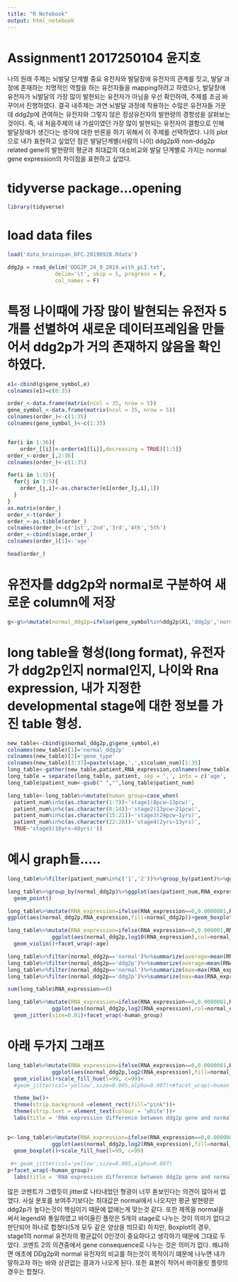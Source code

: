 ```yaml
---
title: "R Notebook"
output: html_notebook
---
```


# Assignment1 2017250104 윤지호 
나의 원래 주제는 뇌발달 단계별 중요 유전자와 발달장애 유전자의 관계를 짓고, 발달 과정에 존재하는 
치명적인 역할을 하는 유전자들을 mapping하려고 하였으나, 발달장애 유전자가 뇌발달의 가장 많이 발현되는
유전자가 아님을 우선 확인하여,  주제를 조금 바꾸어서 진행하였다.
결국 내주제는 과연 뇌발달 과정에 작용하는 수많은 유전자들 가운데 ddg2p에 관여하는 유전자와 그렇지 않은
정상유전자의 발현량의 경향성을 살펴보는 것이다. 즉, 내 처음주제의 내 가설이였던 가장 많이 발현되는 유전자의 결함으로 인해 발달장애가 생긴다는 생각에 대한 반론을 하기 위해서 이 주제를 선택하였다.
나의 plot으로 내가 표현하고 싶었던 점은 발달단계별(사람의 나이) ddg2p와 non-ddg2p related gene의 발현량의 평균과 최대값의 대소비교와 발달 단계별로 가지는 normal gene expression의 차이점을 표현하고 싶었다. 


# tidyverse package...opening 
```r
library(tidyverse)
```
# load data files
```r
load('data_brainspan_DFC.20190928.Rdata')

ddg2p = read_delim('DDG2P_24_9_2019.with_pLI.txt', 
               delim='\t', skip = 5, progress = F, 
               col_names = F)

```
# 특정 나이때에 가장 많이 발현되는 유전자 5개를 선별하여 새로운 데이터프레임을 만들어서 ddg2p가 거의 존재하지 않음을 확인하였다.
```r
e1<-cbind(g$gene_symbol,e)
colnames(e1)=c(0:35)

order_<-data.frame(matrix(ncol = 35, nrow = 5))
gene_symbol_<-data.frame(matrix(ncol = 35, nrow = 5))
colnames(order_)<-c(1:35)
colnames(gene_symbol_)<-c(1:35)


for(i in 1:36){
    order_[[i]]<-order(e1[[i]],decreasing = TRUE)[1:5]}
order_<-order_[,2:36]
colnames(order_)<-c(1:35)

for(i in 1:35){
  for(j in 1:5){
    order_[j,i]<-as.character(e1[order_[j,i],1])
  }
}
as.matrix(order_)
order_<-t(order_)
order_<-as.tibble(order_)
colnames(order_)<-c('1st','2nd','3rd','4th','5th')
order_<-cbind(s$age,order_)
colnames(order_)[1]<-'age'
```

```r
head(order_)
```
# 유전자를 ddg2p와 normal로 구분하여 새로운 column에 저장 
```r
g<-g%>%mutate(normal_ddg2p=ifelse(gene_symbol%in%ddg2p$X1,'ddg2p','normal'))
```
# long table을 형성(long format), 유전자가 ddg2p인지 normal인지, 나이와 Rna expression, 내가 지정한 developmental stage에 대한 정보를 가진 table 형성.
```r
new_table<-cbind(g$normal_ddg2p,g$gene_symbol,e)
colnames(new_table)[1]='normal_ddg2p'
colnames(new_table)[2]='gene_type'
colnames(new_table)[3:37]=paste(s$age,',',s$column_num)[1:35]
long_table<-gather(new_table,patient,RNA_expression,colnames(new_table)[3:37],factor_key = TRUE)
long_table = separate(long_table, patient, sep = ',', into = c('age', 'patient_num'), remove = F)
long_table$patient_num<-gsub(" ","",long_table$patient_num)

long_table<-long_table%>%mutate(human_group=case_when(
  patient_num%in%c(as.character(1:7))~'stage1(8pcw~13pcw)',
  patient_num%in%c(as.character(8:14))~'stage2(13pcw~21pcw)',
  patient_num%in%c(as.character(15:21))~'stage3(24pcw~1yrs)',
  patient_num%in%c(as.character(22:28))~'stage4(2yrs~13yrs)',
  TRUE~'stage5(18yrs~40yrs)'))
```

# 예시 graph들.....

```r
long_table%>%filter(patient_num%in%c('1','2'))%>%group_by(patient)%>%ggplot(aes(patient,RNA_expression,fill=normal_ddg2p))+geom_bar(stat='identity',position = position_dodge())
```

```r
long_table%>%group_by(normal_ddg2p)%>%ggplot(aes(patient_num,RNA_expression,col=normal_ddg2p))+
  geom_point()
```


```r
long_table%>%mutate(RNA_expression=ifelse(RNA_expression==0,0.0000001,RNA_expression))%>%
ggplot(aes(normal_ddg2p,RNA_expression,fill=normal_ddg2p))+geom_boxplot()+scale_y_log10()
```

```r
long_table%>%mutate(RNA_expression=ifelse(RNA_expression==0,0.000001,RNA_expression))%>%
              ggplot(aes(normal_ddg2p,log10(RNA_expression),col=normal_ddg2p))+
  geom_violin()+facet_wrap(~age) 

long_table%>%filter(normal_ddg2p=='normal')%>%summarize(average=mean(RNA_expression))%>%pull(average)
long_table%>%filter(normal_ddg2p=='ddg2p')%>%summarize(average=mean(RNA_expression))%>%pull(average)
long_table%>%filter(normal_ddg2p=='normal')%>%summarize(max=max(RNA_expression))%>%pull(max)
long_table%>%filter(normal_ddg2p=='ddg2p')%>%summarize(max=max(RNA_expression))%>%pull(max)

sum(long_table$RNA_expression==0)
```
```r
long_table%>%mutate(RNA_expression=ifelse(RNA_expression==0,0.0000001,RNA_expression))%>%
              ggplot(aes(normal_ddg2p,log2(RNA_expression),col=normal_ddg2p))+
  geom_jitter(size=0.01)+facet_wrap(~human_group) 
```
# 아래 두가지 그래프
```r
long_table%>%mutate(RNA_expression=ifelse(RNA_expression==0,0.0000001,RNA_expression))%>%
              ggplot(aes(normal_ddg2p,log2(RNA_expression),fill=normal_ddg2p))+
  geom_violin()+scale_fill_hue(l=99, c=99)+
  #geom_jitter(col='yellow',size=0.005,alpha=0.007)+#facet_wrap(~human_group)+

  theme_bw()+
  theme(strip.background =element_rect(fill="pink"))+
  theme(strip.text = element_text(colour = 'white'))+
  labs(title = 'RNA expression difference between ddg2p gene and normal ordered by ages',x='',y='RNA expression in log2 scale')
```
##
```r
p<-long_table%>%mutate(RNA_expression=ifelse(RNA_expression==0,0.0000001,RNA_expression))%>%
              ggplot(aes(normal_ddg2p,log2(RNA_expression),fill=normal_ddg2p))+
  geom_boxplot()+scale_fill_hue(l=99, c=99)
```
```r
 #+ geom_jitter(col='yellow',size=0.005,alpha=0.007)
p+facet_wrap(~human_group)+
  labs(title = 'RNA expression difference between ddg2p gene and normal ordered by ages',x='',y='RNA expression in log2 scale')
```
많은 코멘트가 그랬듯이 jitter로 나타내었던 형광이 너무 돋보인다는 의견이 많아서 없앴다. 사실 분포를 보여주기보다는 최대값은 normal에서 나오지만 평균 발현량은 ddg2p가 높다는것이 핵심이기 때문에 없애는게 맞는것 같다. 또한 제목을 normal을 써서 legend와 통일하였고 바이올린 플랏은 5개의 stage로 나누는 것이 의미가 없다고 판단되어 하나로 합쳤다(5개 모두 같은 양상을 띄므로) 하지만, Boxplot의 경우, stage1의 normal 유전자의 평균값이 0인것이 중요하다고 생각하기 때문에 그대로 두었다.
코멘트 2의 의견중에서 gene consequence로 나누는 것은 의미가 없다. 왜냐하면 애초에 DDg2p와 normal 유전자의 비교를 하는것이 목적이기 떄문에 나누면 내가 말하고자 하는 바와 상관없는 결과가 나오게 된다. 또한 표본이 적어서 바이올릿 플랏의 경우는 합쳤다.


